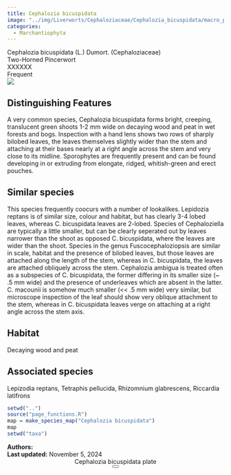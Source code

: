 ```yaml
---
title: Cephalozia bicuspidata
image: "../img/Liverworts/Cephaloziaceae/Cephalozia_bicuspidata/macro_pics/Cephalozia_bicuspidata_JR_01.jpg"
categories:
  - Marchantiophyta
---
```


<div class="info-panel">
 <div class="info-top">
  <div class="taxon-scientific"><span class="taxon-name">Cephalozia bicuspidata</span> <span class="taxon-authority">(L.) Dumort.</span> <span class="taxon-family">(Cephaloziaceae)</span></div>
  <div class="taxon-common">Two-Horned Pincerwort</div>
 </div>
 <div class="info-bottom">
  <div class="taxon-qnd">XXXXXX</div>
  <div class="taxon-abundance">Frequent</div>
 </div>
</div>
<div class="imerss-content-frame">
 <div class="imerss-image-header">
  <div class="imerss-image-holder imerss-column-left" data-toggle="tooltip" style="background-image: url(../img/Liverworts/Cephaloziaceae/Cephalozia_bicuspidata/macro_pics/Cephalozia_bicuspidata_JR_01.jpg)" title="John Reynolds">
  </div>

  <div class="imerss-image-holder imerss-column-right" data-toggle="tooltip" style="background-image: url(../img/Liverworts/Cephaloziaceae/Cephalozia_bicuspidata/macro_pics/Cephalozia_bicuspidata_DT_01.jpeg)" title="Daniel Tucker">
  </div>
 
 </div>
 <div class="imerss-content-lower">
  <div class="imerss-column-left">
  <div class="tab-microscope" data-micromodal-trigger="modal-plate">
  <img src="../img/bryo guide microscope.png"/>
  </div>

<h2>Distinguishing Features</h2>

A very common species, Cephalozia bicuspidata forms bright, creeping, translucent green shoots 1-2 mm wide on decaying wood and peat in wet forests and bogs. Inspection with a hand lens shows two rows of sharply bilobed leaves, the leaves themselves slightly wider than the stem and attaching at their bases nearly at a right angle across the stem and very close to its midline. Sporophytes are frequently present and can be found developing in or extruding from elongate, ridged, whitish-green and erect pouches.  

<h2>Similar species</h2>

This species frequently coocurs with a number of lookalikes. Lepidozia reptans is of similar size, colour and habitat, but has clearly 3-4 lobed leaves, whereas C. bicuspidata leaves are 2-lobed. Species of Cephaloziella are typically a little smaller, but can be clearly seperated out by leaves narrower than the shoot as opposed C. bicuspidata, where the leaves are wider than the shoot. Species in the genus Fuscocephaloziopsis are similar in scale, habitat and the presence of bilobed leaves, but those leaves are attached along the length of the stem, whereas in C. bicuspidata, the leaves are attached obliquely across the stem. Cephalozia ambigua is treated often as a subspecies of C. bicuspidata, the former differing in its smaller size (~ .5 mm wide) and the presence of underleaves which are absent in the latter. C. macounii is somehow much smaller (&lt;&lt; .5 mm wide) very similar, but microscope inspection of the leaf should show very oblique attachment to the stem, whereas in C.  bicuspidata leaves verge on attaching at a right angle across the stem axis.  

<h2>Habitat</h2>

Decaying wood and peat

<h2>Associated species</h2>

Lepizodia reptans, Tetraphis pellucida, Rhizomnium glabrescens, Riccardia latifrons
</div>

<div class="imerss-column-right">

<div class="imerss-image-holder imerss-column-right" data-toggle="tooltip" style="background-image: url(../img/Liverworts/Cephaloziaceae/Cephalozia_bicuspidata/macro_pics/Cephalozia_bicuspidata_RM_01.jpeg)" title="Randal Mindell">
</div>

<div class="imerss-map-holder">
```r
setwd("..")
source("page_functions.R")
map = make_species_map("Cephalozia bicuspidata")
map
setwd("taxa")
```
</div>

</div>

</div>
</div>

<div class="taxon-footer">
 <div class="taxon-authors"><b>Authors:</b> <span></span></div>
 <div class="taxon-update"><b>Last updated:</b> <span>November 5, 2024</span></div>
</div>

<div class="modal micromodal-slide" id="modal-plate" aria-hidden="true">
 <div class="modal__overlay" tabindex="-1" data-micromodal-close>
  <div class="modal__container" role="dialog" aria-modal="true" aria-labelledby="modal-plate-title" >
   <header class="modal__header">
   <div class="modal__title" id="modal-plate-title">
  Cephalozia bicuspidata plate
   </div>
   <button class="modal__close" aria-label="Close" data-micromodal-close></button>
   </header>
  <div class="modal__content" id="modal-plate-content">
   <div class="imerss-image-holder" data-toggle="tooltip" style="background-image: url(../img/XXXXX)" title="XXXXX">
  </div>
  </div>
  </div>
 </div>
</div>

<script src="../js/micromodal.min.js"></script>
<link href="../css/style-taxon.css" rel="stylesheet">
<link href="../css/micromodal.css" rel="stylesheet">

<script>
MicroModal.init();
</script>

